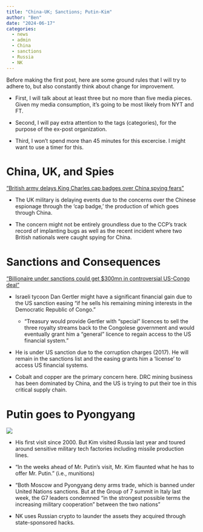 ```yaml
---
title: "China-UK; Sanctions; Putin-Kim"
author: "Ben"
date: "2024-06-17"
categories:
  - news
  - admin
  - China
  - sanctions
  - Russia
  - NK
---
```


Before making the first post, here are some ground rules that I will try to adhere to, but also constantly think about change for improvement.

-   First, I will talk about at least three but no more than five media pieces. Given my media consumption, it's going to be most likely from NYT and FT.

-   Second, I will pay extra attention to the tags (categories), for the purpose of the ex-post organization.

-   Third, I won't spend more than 45 minutes for this excercise. I might want to use a timer for this.

# China, UK, and Spies

["British army delays King Charles cap badges over China spying fears"](https://www.ft.com/content/11272883-8a52-4730-9842-666c886ba8b8)

-   The UK military is delaying events due to the concerns over the Chinese espionage through the 'cap badge,' the production of which goes through China.

-   The concern might not be entirely groundless due to the CCP's track record of implanting bugs as well as the recent incident where two British nationals were caught spying for China.

# Sanctions and Consequences

["Billionaire under sanctions could get \$300mn in controversial US-Congo deal"](https://www.ft.com/content/d55f9e63-a49d-47f5-967c-6a5730c67ded)

-   Israeli tycoon Dan Gertler might have a significant financial gain due to the US sanction easing "if he sells his remaining mining interests in the Democratic Republic of Congo."

    -   "Treasury would provide Gertler with “special” licences to sell the three royalty streams back to the Congolese government and would eventually grant him a “general” licence to regain access to the US financial system."

-   He is under US sanction due to the corruption charges (2017). He will remain in the sanctions list and the easing grants him a 'license' to access US financial systems.

-   Cobalt and copper are the primary concern here. DRC mining business has been dominated by China, and the US is trying to put their toe in this critical supply chain.

# Putin goes to Pyongyang

![](https://static01.nyt.com/images/2024/06/17/multimedia/00nkorea-putinHFO-01-jgqk/00nkorea-putinHFO-01-jgqk-superJumbo.jpg?quality=75&auto=webp)

-   His first visit since 2000. But Kim visited Russia last year and toured around sensitive military tech factories including missile production lines.

-   "In the weeks ahead of Mr. Putin's visit, Mr. Kim flaunted what he has to offer Mr. Putin." (i.e., munitions)

-   "Both Moscow and Pyongyang deny arms trade, which is banned under United Nations sanctions. But at the Group of 7 summit in Italy last week, the G7 leaders condemned “in the strongest possible terms the increasing military cooperation” between the two nations"

-   NK uses Russian crypto to launder the assets they acquired through state-sponsored hacks.
